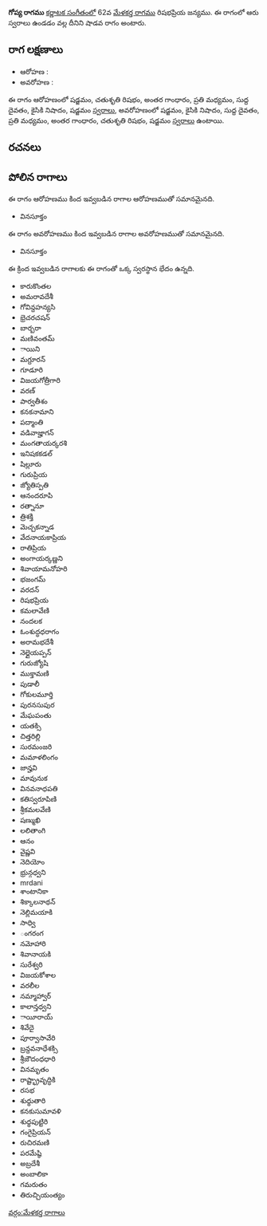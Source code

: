 {{Infobox ragam
	| name          	= గోప్య
	| synonym	    	= 
	| mela          	= 
	| chakra        	= 
	| janaka        	= 
	| type          	= శాడవ
	| arohanam      	= {{svaraC|S|R2|G3|M2|D1|N2|S'}} 
	| avarohanam    	= {{svaraC|S'|N2|D1|M2|G3|R2|S}}
	| jeeva         	=
	| chhaya        	=
	| nyasa         	=
	| vishesha      	= 
	| equivalent  		= 
}}
{{కర్ణాటక సంగీత రాగాలు}}
'''గోప్య రాగము''' [[కర్ణాటక సంగీతం]]లో 62వ [[మేళకర్త రాగము]] రిషభప్రియ జన్యము.  ఈ రాగంలో ఆరు స్వరాలు ఉండడం వల్ల దీనిని షాడవ రాగం అంటారు.


==రాగ లక్షణాలు==


* ఆరోహణ : {{svaraC|S|R2|G3|M2|D1|N2|S'}} 
* అవరోహణ : {{svaraC|S'|N2|D1|M2|G3|R2|S}}

ఈ రాగం ఆరోహణంలో షడ్జమం, చతుశృతి రిషభం, అంతర గాంధారం, ప్రతి మధ్యమం, సుద్ద దైవతం, కైసికి నిషాదం, షడ్జమం [[స్వరాలు]], అవరోహణంలో షడ్జమం, కైసికి నిషాదం, సుద్ద దైవతం, ప్రతి మధ్యమం, అంతర గాంధారం, చతుశృతి రిషభం, షడ్జమం [[స్వరాలు]] ఉంటాయి.

==రచనలు==



==పోలిన రాగాలు==
ఈ రాగం ఆరోహణము కింద ఇవ్వబడిన రాగాల ఆరోహణముతో సమానమైనది.
* వినసూక్తం

ఈ రాగం అవరోహణము కింద ఇవ్వబడిన రాగాల అవరోహణముతో సమానమైనది.
* వినసూక్తం

ఈ క్రింద ఇవ్వబడిన రాగాలకు ఈ రాగంతో ఒక్క స్వరస్థాన భేదం ఉన్నది.
* కారుకొంతల
* అమరావదేశీ
* గోవిన్దహన్యసి
* భ్రెచరచషన్
* బార్బరా
* మణివంతమ్
* ాయిని
* మగ్దూరన్
* గూడూరి
* విజయగోత్రీగారి
* వరణ్
* పార్వతీశం
* కనకనామాని
* పద్మాంతి
* వడివాజ్హాగన్
* మంగతాయర్కరశి
* ఇనిషకకడల్
* షిల్లూరు
* గురుప్రియ
* జ్యోతిస్పతి
* ఆనందరూపి
* రత్నానూ
* త్రిశక్తి
* మెచ్చకన్నాడ
* వేదనాయకాప్రియ
* రాతిప్రియ
* అంగాయర్కణ్ణని
* శివాయామనోహరి
* భజంగమ్
* వరదన్
* రిషభప్రియ
* కమలావేణి
* నందలక
* ఓంశుద్ధధరాగం
* అరామభదేశీ
* నెల్లైయప్పన్
* గురుజ్యోషి
* ముక్తామణి
* పుడాలీ
* గోకులమూర్తి
* పురనసుపుర
* మేఘపంతు
* యతక్సి
* చిత్తరిల్లి
* సురమంజరి
* మమాళలింగం
* జాన్హవి
* మావునుక
* వినవనాధపతి
* కతిస్వరూపిణి
* శ్రీకమలవేణి
* షణ్ముఖి
* లలితాంగి
* ఆనం
* వైష్ణవి
* నెదియోం
* భ్రున్గధ్వని
* mrdani
* శాంటానికా
* శిక్కాలనాథన్
* నెల్లిమయాకి
* సాధ్వి
* ంగరంగ
* నమోహారి
* శివానాయకి
* సురేశ్వరి
* విజయకోశాల
* వరలీల
* నమ్మాహ్వార్
* కాలాన్తధ్వని
* ాయీరాయ్
* శివేదై
* పూర్వాసావేరి
* బ్రన్దవనాధేశక్సి
* శ్రీజౌదంధధారి
* వినమృతం
* రాష్ట్భ్రావృద్ధికి
* రసభ
* శుధ్ధుతారి
* కనకుసుమావళి
* శుధ్ధపుట్టిరి
* గంగైప్రియన్
* రుచిరమణి
* పరమేష్ఠి
* అబ్రదేశీ
* అంబాలికా
* గమరుతం
* తిరుచ్చియంత్యం



[[వర్గం:మేళకర్త రాగాలు]]